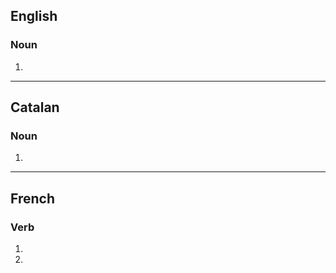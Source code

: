 ==English==

===Noun===
{{head|en|noun form}}

# {{plural of|excision|lang=en}}

----

==Catalan==

===Noun===
{{head|ca|noun form}}

# {{plural of|excisió|lang=ca}}

----

==French==

===Verb===
{{head|fr|verb form}}

# {{inflection of|exciser||1|p|impf|indc|lang=fr}}
# {{inflection of|exciser||1|p|pres|subj|lang=fr}}